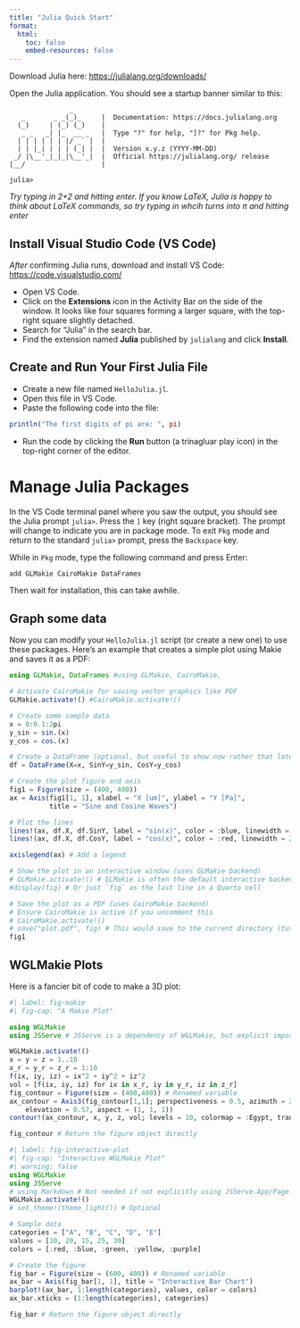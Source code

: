 ```yaml
---
title: "Julia Quick Start"
format:
  html:
    toc: false
    embed-resources: false
---
```


Download Julia here: [https://julialang.org/downloads/](https://julialang.org/downloads/)

Open the Julia application. You should see a startup banner similar to this:

```text
               _
   _       _ _(_)_     |  Documentation: https://docs.julialang.org
  (_)     | (_) (_)    |
   _ _   _| |_  __ _   |  Type "?" for help, "]?" for Pkg help.
  | | | | | | |/ _` |  |
  | | |_| | | | (_| |  |  Version x.y.z (YYYY-MM-DD)
 _/ |\__'_|_|_|\__'_|  |  Official https://julialang.org/ release
|__/                   |

julia>
```
*Try typing in 2+2 and hitting enter. If you know LaTeX, Julia is happy to think about LaTeX commands, so try typing in \pi whcih turns into π and hitting enter*

## Install Visual Studio Code (VS Code)

*After* confirming Julia runs, download and install VS Code: [https://code.visualstudio.com/](https://code.visualstudio.com/)

*   Open VS Code.
*   Click on the **Extensions** icon in the Activity Bar on the side of the window. It looks like four squares forming a larger square, with the top-right square slightly detached.
*   Search for "Julia" in the search bar.
*   Find the extension named **Julia** published by `julialang` and click **Install**.

## Create and Run Your First Julia File

*   Create a new file named `HelloJulia.jl`.
*   Open this file in VS Code.
*   Paste the following code into the file:

```julia
println("The first digits of pi are: ", pi)
```

*   Run the code by clicking the **Run** button (a trinagluar play icon) in the top-right corner of the editor.


# Manage Julia Packages

In the VS Code terminal panel where you saw the output, you should see the Julia prompt `julia>`. Press the `]` key (right square bracket). The prompt will change to indicate you are in package mode. To exit `Pkg` mode and return to the standard `julia>` prompt, press the `Backspace` key.

While in `Pkg` mode, type the following command and press Enter:

```julia
add GLMakie CairoMakie DataFrames
```

Then wait for installation, this can take awhile.


## Graph some data

Now you can modify your `HelloJulia.jl` script (or create a new one) to use these packages. Here's an example that creates a simple plot using Makie and saves it as a PDF:

```julia
using GLMakie, DataFrames #using GLMakie, CairoMakie, 

# Activate CairoMakie for saving vector graphics like PDF
GLMakie.activate!() #CairoMakie.activate!()

# Create some sample data
x = 0:0.1:2pi
y_sin = sin.(x)
y_cos = cos.(x)

# Create a DataFrame (optional, but useful to show now rather that later)
df = DataFrame(X=x, SinY=y_sin, CosY=y_cos)

# Create the plot figure and axis
fig1 = Figure(size = (400, 400))
ax = Axis(fig1[1, 1], xlabel = "X [um]", ylabel = "Y [Pa]",
          title = "Sine and Cosine Waves")

# Plot the lines
lines!(ax, df.X, df.SinY, label = "sin(x)", color = :blue, linewidth = 2)
lines!(ax, df.X, df.CosY, label = "cos(x)", color = :red, linewidth = 2)

axislegend(ax) # Add a legend

# Show the plot in an interactive window (uses GLMakie backend)
# GLMakie.activate!() # GLMakie is often the default interactive backend
#display(fig) # Or just `fig` as the last line in a Quarto cell

# Save the plot as a PDF (uses CairoMakie backend)
# Ensure CairoMakie is active if you uncomment this
# CairoMakie.activate!()
# save("plot.pdf", fig) # This would save to the current directory (tutorials/)
fig1
```


## WGLMakie Plots

Here is a fancier bit of code to make a 3D plot:

```julia
#| label: fig-makie
#| fig-cap: "A Makie Plot"

using WGLMakie
using JSServe # JSServe is a dependency of WGLMakie, but explicit import is fine

WGLMakie.activate!()
x = y = z = 1..10
x_r = y_r = z_r = 1:10
f(ix, iy, iz) = ix^2 + iy^2 + iz^2
vol = [f(ix, iy, iz) for ix in x_r, iy in y_r, iz in z_r]
fig_contour = Figure(size = (400,400)) # Renamed variable
ax_contour = Axis3(fig_contour[1,1]; perspectiveness = 0.5, azimuth = 2.19,
    elevation = 0.57, aspect = (1, 1, 1))
contour!(ax_contour, x, y, z, vol; levels = 10, colormap = :Egypt, transparency = true)

fig_contour # Return the figure object directly
```

```julia
#| label: fig-interactive-plot
#| fig-cap: "Interactive WGLMakie Plot"
#| warning: false
using WGLMakie
using JSServe
# using Markdown # Not needed if not explicitly using JSServe.App/Page
WGLMakie.activate!()
# set_theme!(theme_light()) # Optional

# Sample data
categories = ["A", "B", "C", "D", "E"]
values = [10, 20, 15, 25, 30]
colors = [:red, :blue, :green, :yellow, :purple]

# Create the figure
fig_bar = Figure(size = (600, 400)) # Renamed variable
ax_bar = Axis(fig_bar[1, 1], title = "Interactive Bar Chart")
barplot!(ax_bar, 1:length(categories), values, color = colors)
ax_bar.xticks = (1:length(categories), categories)

fig_bar # Return the figure object directly
```